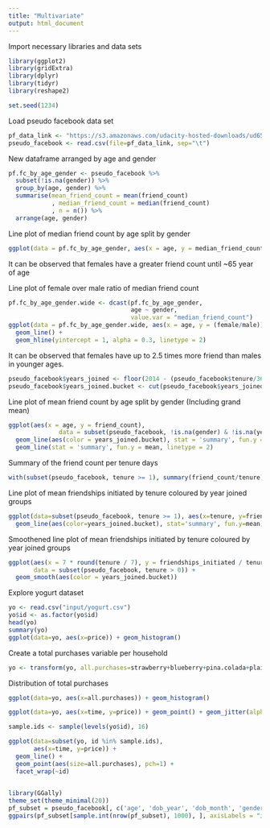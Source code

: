 ```yaml
---
title: "Multivariate"
output: html_document
---
```


Import necessary libraries and data sets
```r
library(ggplot2)
library(gridExtra)
library(dplyr) 
library(tidyr)
library(reshape2)

set.seed(1234)
```

Load pseudo facebook data set
```r
pf_data_link <- "https://s3.amazonaws.com/udacity-hosted-downloads/ud651/pseudo_facebook.tsv"
pseudo_facebook <- read.csv(file=pf_data_link, sep="\t")
```

New dataframe arranged by age and gender
```r
pf.fc_by_age_gender <- pseudo_facebook %>%
  subset(!is.na(gender)) %>%
  group_by(age, gender) %>% 
  summarise(mean_friend_count = mean(friend_count)
            , median_friend_count = median(friend_count)
            , n = n()) %>%
  arrange(age, gender)
```

Line plot of median friend count by age split by gender
```r
ggplot(data = pf.fc_by_age_gender, aes(x = age, y = median_friend_count, color = gender)) + geom_line()
```

It can be observed that females have a greater friend count until ~65 year of age

Line plot of female over male ratio of median friend count 
```r
pf.fc_by_age_gender.wide <- dcast(pf.fc_by_age_gender, 
                                  age ~ gender,
                                  value.var = "median_friend_count")
ggplot(data = pf.fc_by_age_gender.wide, aes(x = age, y = (female/male))) + 
  geom_line() +
  geom_hline(yintercept = 1, alpha = 0.3, linetype = 2)
```
It can be observed that females have up to 2.5 times more friend than males in younger ages.

```r
pseudo_facebook$years_joined <- floor(2014 - (pseudo_facebook$tenure/365))
pseudo_facebook$years_joined.bucket <- cut(pseudo_facebook$years_joined, c(2004, 2009, 2011, 2012, 2014))
```

Line plot of mean friend count by age split by gender (Including grand mean)
```r
ggplot(aes(x = age, y = friend_count), 
              data = subset(pseudo_facebook, !is.na(gender) & !is.na(years_joined.bucket))) + 
  geom_line(aes(color = years_joined.bucket), stat = 'summary', fun.y = mean) +
  geom_line(stat = 'summary', fun.y = mean, linetype = 2)
```

Summary of the friend count per tenure days 
```r
with(subset(pseudo_facebook, tenure >= 1), summary(friend_count/tenure))
```

Line plot of mean friendships initiated by tenure coloured by year joined groups
```r
ggplot(data=subset(pseudo_facebook, tenure >= 1), aes(x=tenure, y=friendships_initiated/tenure)) +
  geom_line(aes(color=years_joined.bucket), stat='summary', fun.y=mean)
```

Smoothened line plot of mean friendships initiated by tenure coloured by year joined groups
```r
ggplot(aes(x = 7 * round(tenure / 7), y = friendships_initiated / tenure),
       data = subset(pseudo_facebook, tenure > 0)) +
  geom_smooth(aes(color = years_joined.bucket))
```

Explore yogurt dataset
```r
yo <- read.csv("input/yogurt.csv")
yo$id <- as.factor(yo$id) 
head(yo)
summary(yo)
ggplot(data=yo, aes(x=price)) + geom_histogram()
```
Create a total purchases variable per household
```r
yo <- transform(yo, all.purchases=strawberry+blueberry+pina.colada+plain+mixed.berry)
```

Distribution of total purchases
```r
ggplot(data=yo, aes(x=all.purchases)) + geom_histogram()
```

```r
ggplot(data=yo, aes(x=time, y=price)) + geom_point() + geom_jitter(alpha=1/4, shape=21)
```

```r

sample.ids <- sample(levels(yo$id), 16)

ggplot(data=subset(yo, id %in% sample.ids), 
       aes(x=time, y=price)) +
  geom_line() +
  geom_point(aes(size=all.purchases), pch=1) +
  facet_wrap(~id)
  
```

```r
library(GGally)
theme_set(theme_minimal(20))
pf_subset = pseudo_facebook[, c('age', 'dob_year', 'dob_month', 'gender', 'tenure')]
ggpairs(pf_subset[sample.int(nrow(pf_subset), 1000), ], axisLabels = "internal")
```

